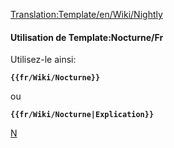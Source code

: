 <noinclude>[[Translation:Template/en/Wiki/Nightly]]</noinclude>
{{fr/Fenêtre de message| type  = annonce
| image = en/Wiki/NightlyIcon.png
| texte = <strong>Constructions de nuit</strong><br />Les fonctionnalités mentionnées dans cette section ne sont actuellement disponibles que dans les versions non en production, comme les [[fr/Archive/Community/Construction de nuit|constructions de nuit]], les bêtas ou les versions candidates. {{{1|}}}
}}
<noinclude>

====Utilisation de Template:Nocturne/Fr====
Utilisez-le ainsi:

 '''<nowiki>{{fr/Wiki/Nocturne}}</nowiki>'''

ou

 '''<nowiki>{{fr/Wiki/Nocturne|Explication}}</nowiki>'''

[[Category:fr/Manual/Base Set/Infobox|N]]</noinclude>